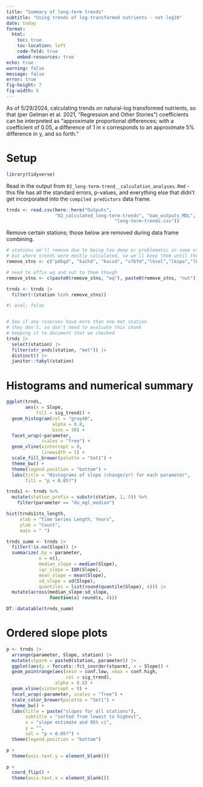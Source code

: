 ```yaml
---
title: "Summary of long-term trends"
subtitle: "Using trends of log-transformed nutrients - not log10"
date: today
format: 
  html:
    toc: true
    toc-location: left
    code-fold: true
    embed-resources: true
echo: true
warning: false
message: false
error: true
fig-height: 7
fig-width: 8
---
```


As of 5/29/2024, calculating trends on natural-log transformed nutrients, so that (per Gelman et al. 2021, "Regression and Other Stories") coefficients can be interpreted as "approximate proportional differences; with a coefficient of 0.05, a difference of 1 in x corresponds to an approximate 5% difference in y, and so forth."  

# Setup  

```r
library(tidyverse)
```


Read in the output from `02_long-term-trend__calculation_analyses.Rmd` - this file has all the standard errors, p-values, and everything else that didn't get incorporated into the `compiled predictors` data frame.  

```r
trnds <- read.csv(here::here("Outputs",
                  "02_calculated_long-term-trends", "bam_outputs_MDL",
                                        "long-term-trends.csv"))
```

Remove certain stations; those below are removed during data frame combining.    

```r
# stations we'll remove due to being too deep or problematic in some other way
# but where trends were mostly calculated, so we'll keep them until the end
remove_stns <- c("pdbgd", "kachd", "kacsd", "sfbfm","lksol","lkspo","lksba","lksbl")

# need to affix wq and nut to them though  
remove_stns <- c(paste0(remove_stns, "wq"), paste0(remove_stns, "nut"))

trnds <- trnds |> 
  filter(!(station %in% remove_stns))
```



```r
#| eval: false


# See if any reserves have more than one met station
# they don't, so don't need to evaluate this chunk
# keeping it to document that we checked
trnds |> 
  select(station) |> 
  filter(str_ends(station, "met")) |> 
  distinct() |> 
  janitor::tabyl(station)
```


# Histograms and numerical summary  

```r
ggplot(trnds,
       aes(x = Slope,
           fill = sig_trend)) +
  geom_histogram(col = "gray40",
                 alpha = 0.8,
                 bins = 30) +
  facet_wrap(~parameter,
             scales = "free") +
  geom_vline(xintercept = 0,
             linewidth = 1) +
  scale_fill_brewer(palette = "Set1") +
  theme_bw() +
  theme(legend.position = "bottom") +
  labs(title = "Histograms of slope (change/yr) for each parameter",
       fill = "p < 0.05?")
```
```r
trnds1 <- trnds %>%
  mutate(station_prefix = substr(station, 1, 5)) %>% 
    filter(parameter == "do_mgl_median")

hist(trnds1$ts_length, 
     xlab = "Time Series Length, Years", 
     ylab = "Count", 
     main = " ")
```


```r
trnds_summ <- trnds |> 
  filter(!is.na(Slope)) |> 
  summarize(.by = parameter,
            n = n(),
            median_slope = median(Slope),
            iqr_slope = IQR(Slope),
            mean_slope = mean(Slope),
            sd_slope = sd(Slope),
            quantiles = list(round(quantile(Slope), 4))) |> 
  mutate(across(median_slope:sd_slope,
                function(x) round(x, 4)))
```

```r
DT::datatable(trnds_summ)
```


# Ordered slope plots  

```r
p <- trnds |>
  arrange(parameter, Slope, station) |> 
  mutate(stparm = paste0(station, parameter)) |> 
  ggplot(aes(y = forcats::fct_inorder(stparm), x = Slope)) +
  geom_pointrange(aes(xmin = conf.low, xmax = conf.high,
                      col = sig_trend),
                  alpha = 0.8) +
  geom_vline(xintercept = 0) +
  facet_wrap(~parameter, scales = "free") +
  scale_color_brewer(palette = "Set1") +
  theme_bw() +
  labs(title = paste("slopes for all stations"),
       subtitle = "sorted from lowest to highest",
       x = "slope estimate and 95% ci",
       y = "",
       col = "p < 0.05?") +
  theme(legend.position = "bottom")

p +
  theme(axis.text.y = element_blank())

p +
  coord_flip() +
  theme(axis.text.x = element_blank())
```


